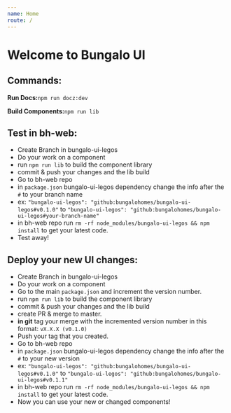 ```yaml
---
name: Home
route: /
---
```


# Welcome to Bungalo UI

## Commands:
**Run Docs:**`npm run docz:dev`

**Build Components:**`npm run lib`

## Test in bh-web:
- Create Branch in bungalo-ui-legos
- Do your work on a component
- run `npm run lib` to build the component library
- commit & push your changes and the lib build
- Go to bh-web repo
- in `package.json` bungalo-ui-legos dependency change the info after the `#` to your branch name
- ex: `"bungalo-ui-legos": "github:bungalohomes/bungalo-ui-legos#v0.1.0"` to `"bungalo-ui-legos": "github:bungalohomes/bungalo-ui-legos#your-branch-name"`
- in bh-web repo run `rm -rf node_modules/bungalo-ui-legos && npm install` to get your latest code.
- Test away!

## Deploy your new UI changes:
- Create Branch in bungalo-ui-legos
- Do your work on a component
- Go to the main `package.json` and increment the version number. 
- run `npm run lib` to build the component library
- commit & push your changes and the lib build
- create PR & merge to master. 
- **in git** tag your merge with the incremented version number in this format: `vX.X.X (v0.1.0)`
- Push your tag that you created.
- Go to bh-web repo
- in `package.json` bungalo-ui-legos dependency change the info after the `#` to your new version
- ex: `"bungalo-ui-legos": "github:bungalohomes/bungalo-ui-legos#v0.1.0"` to `"bungalo-ui-legos": "github:bungalohomes/bungalo-ui-legos#v0.1.1"`
- in bh-web repo run `rm -rf node_modules/bungalo-ui-legos && npm install` to get your latest code.
- Now you can use your new or changed components!

